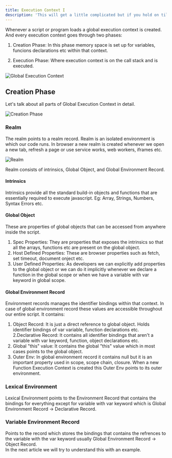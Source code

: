 ```yaml
---
title: Execution Context I
description: 'This will get a little complicated but if you hold on till the end this will clear alot of your doubts about how hoisting, scope chain and closure works? Why is javascript so weird?'
---
```


Whenever a script or program loads a global execution context is created. And every execution context goes through two phases:

1. Creation Phase: In this phase memory space is set up for variables, funcions declarations etc within that context.

2. Execution Phase: Where execution context is on the call stack and is executed.

<img
  className="block rounded-lg"
  src="/images/JavascriptWorkings/globalexecontext.png"
  alt="Global Execution Context"
/>

## Creation Phase

Let's talk about all parts of Global Execution Context in detail.

<img
  className="block rounded-lg"
  src="/images/JavascriptWorkings/CreationPhase.png"
  alt="Creation Phase"
/>

### Realm

The realm points to a realm record. Realm is an isolated environment is which our code runs. In browser a new realm is created whenever we open a new tab, refresh a page or use service works, web workers, iframes etc.

<img
  className="block rounded-lg"
  src="/images/JavascriptWorkings/Realm.png"
  alt="Realm"
/>

Realm consists of intrinsics, Global Object, and Global Environment Record.

#### Intrinsics

Intrinsics provide all the standard build-in objects and functions that are essentially required to execute javascript. Eg: Array, Strings, Numbers, Syntax Errors etc.

#### Global Object

These are properties of global objects that can be accessed from anywhere inside the script.
1. Spec Properties: They are properties that exposes the intrinsics so that all the arrays, functions etc are present on the global object.
2. Host Defined Properties: These are browser properties such as fetch, set timeout, document onject etc.
3. User Defined Properties: As developers we can explicitly add properties to the global object or we can do it implicitly whenever we declare a function in the global scope or when we have a variable with var keyword in global scope.

#### Global Environment Record

Environment records manages the identifier bindings within that context. In case of global environment record these values are accessible throughout our entire script. It contains:
1. Object Record: It is just a direct reference to global object. Holds identifier bindings of var variable, function declarations etc.
2.Declarative Record: It contains all identifier bindings that aren't a variable with var keyword, function, object declarations etc.
3. Global "this" value: It contains the global "this" value which in most cases points to the global object.
4. Outer Env: In global environment record it contains null but it is an important property used in scope, scope chain, closure. When a new Function Execution Context is created this Outer Env points to its outer environment.

### Lexical Environment
Lexical Environment points to the Environment Record that contains the bindings for everything except for variable with var keyword which is Global Environment Record -> Declarative Record.

### Variable Environment Record
Points to the record which stores the bindings that contains the refrences to the variable with the var keyword usually Global Environment Record -> Object Record.
<br/>
In the next article we will try to understand this with an example.

